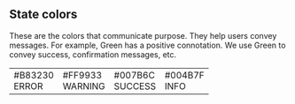 ## State colors

These are the colors that communicate purpose. They help users convey messages. 
For example, Green has a positive connotation. We use Green to convey success, confirmation messages, etc.
  
<table style={{ width:"100%", float:'left', marginBottom: '40px'}}>
    <tbody>
        <tr>
            <td style={{backgroundColor:'#B83230'}} className="large-color-box-td">
                <div style={{color:'white'}} className="large-color-box">#B83230<br/>ERROR</div>
            </td>   
                    <td style={{backgroundColor:'#FF9933'}} className="large-color-box-td">
                <div style={{color:'#3D5265'}} className="large-color-box">#FF9933<br/>WARNING</div>
            </td> 
                <td style={{backgroundColor:'#007B6C'}} className="large-color-box-td">
                <div style={{color:'white'}} className="large-color-box">#007B6C<br/>SUCCESS</div>
            </td>   
                    <td style={{backgroundColor:'#004B7F'}} className="large-color-box-td">
                <div style={{color:'white'}} className="large-color-box">#004B7F<br/>INFO</div>
            </td>      
        </tr>
    </tbody>
</table> 
